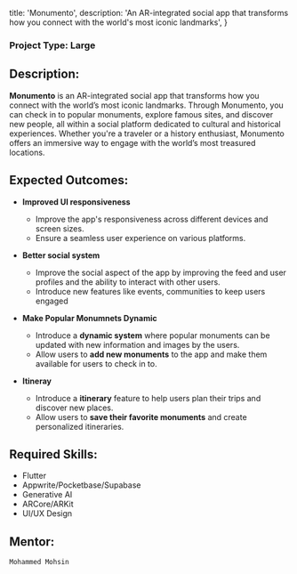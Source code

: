 
  title: 'Monumento',
  description:
    'An AR-integrated social app that transforms how you connect with the world\'s most iconic landmarks',
}


### Project Type: Large

## Description:

**Monumento** is an AR-integrated social app that transforms how you connect with the world’s most iconic landmarks. Through Monumento, you can check in to popular monuments, explore famous sites, and discover new people, all within a social platform dedicated to cultural and historical experiences. Whether you're a traveler or a history enthusiast, Monumento offers an immersive way to engage with the world’s most treasured locations.

## Expected Outcomes:

- **Improved UI responsiveness**  
  - Improve the app's responsiveness across different devices and screen sizes.
  - Ensure a seamless user experience on various platforms.

- **Better social system**  
  - Improve the social aspect of the app by improving the feed and user profiles and the ability to interact with other users.
  - Introduce new features like events, communities to keep users engaged

- **Make Popular Monumnets Dynamic**  
  - Introduce a **dynamic system** where popular monuments can be updated with new information and images by the users.
  - Allow users to **add new monuments** to the app and make them available for users to check in to.

- **Itineray**  
  - Introduce a **itinerary** feature to help users plan their trips and discover new places.
  - Allow users to **save their favorite monuments** and create personalized itineraries.

## Required Skills:

- Flutter  
- Appwrite/Pocketbase/Supabase
- Generative AI
- ARCore/ARKit
- UI/UX Design  

## Mentor:

`Mohammed Mohsin`
